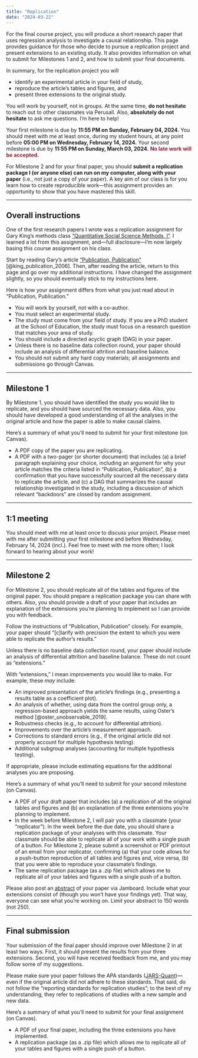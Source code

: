 ```yaml
---
title: "Replication"
date: "2024-03-22"
---
```


For the final course project, you will produce a short research paper that uses regression analysis to investigate a causal relationship. This page provides guidance for those who decide to pursue a replication project and present extensions to an existing study. It also provides information on what to submit for Milestones 1 and 2, and how to submit your final documents.

In summary, for the replication project you will

- identify an experimental article in your field of study,
- reproduce the article's tables and figures, and
- present three extensions to the original study. 

You will work by yourself, not in groups. At the same time, **do not hesitate** to reach out to other classmates via Perusall. Also, **absolutely do not hesitate** to ask me questions. I'm here to help!

Your first milestone is due by **11:55 PM on Sunday, February 04, 2024.** You should meet with me at least once, during my student hours, at any point before **05:00 PM on Wednesday, February 14, 2024.** Your second milestone is due by **11:55 PM on Sunday, March 03, 2024.** <span style="color: #981E32; font-weight: bold"> No late work will be accepted.</span>

For Milestone 2 and for your final paper, you should **submit a replication package I (or anyone else) can run on my computer, along with your paper** (i.e., not just a copy of your paper). A key aim of our class is for you learn how to create reproducible work---this assignment provides an opportunity to show that you have mastered this skill. 

---

## Overall instructions

One of the first research papers I wrote was a replication assignment for Gary King's methods class ["Quantitative Social Science Methods, I"](https://projects.iq.harvard.edu/gov2001/). I learned a lot from this assignment, and---full disclosure---I'm now largely basing this course assignment on his class. 

Start by reading Gary's article ["Publication, Publication"](https://gking.harvard.edu/files/gking/files/paperspub.pdf) [@king_publication_2006]. Then, after reading the article, return to this page and go over my additional instructions. I have changed the assignment slightly, so you should eventually stick to my instructions here. 

Here is how your assignment differs from what you just read about in "Publication, Publication." 

- You will work by yourself, not with a co-author. 
- You must select an experimental study. 
- The study must come from your field of study. If you are a PhD student at the School of Education, the study must focus on a research question that matches your area of study.
- You should include a directed acyclic graph (DAG) in your paper.  
- Unless there is no baseline data collection round, your paper should include an analysis of differential attrition and baseline balance. 
- You should not submit any hard copy materials; all assignments and submissions go through Canvas.

---

## Milestone 1

By Milestone 1, you should have identified the study you would like to replicate, and you should have sourced the necessary data. Also, you should have developed a good understanding of all the analyses in the original article and how the paper is able to make causal claims. 

Here's a summary of what you'll need to submit for your first milestone (on Canvas). 

- A PDF copy of the paper you are replicating.
- A PDF with a two-pager (or shorter document) that includes (a) a brief paragraph explaining your choice, including an argument for why your article matches the criteria listed in "Publication, Publication", (b) a confirmation that you have successfully sourced all the necessary data to replicate the article, and (c) a DAG that summarizes the causal relationship investigated in the study, including a discussion of which relevant "backdoors" are closed by random assignment.

---

## 1:1 meeting

You should meet with me at least once to discuss your project. Please meet with me after submitting your first milestone and before Wednesday, February 14, 2024 (incl.). Feel free to meet with me more often; I look forward to hearing about your work!     

---

## Milestone 2

For Milestone 2, you should replicate all of the tables and figures of the original paper. You should prepare a replication package you can share with others. Also, you should provide a draft of your paper that includes an explanation of the extensions you're planning to implement so I can provide you with feedback.  

Follow the instructions of "Publication, Publication" closely. For example, your paper should "[c]larify with precision the extent to which you were able to replicate the author's results."

Unless there is no baseline data collection round, your paper should include an analysis of differential attrition and baseline balance. These do not count as "extensions."

With "extensions," I mean improvements you would like to make. For example, these _may_ include: 

- An improved presentation of the article's findings (e.g., presenting a results table as a coefficient plot).
- An analysis of whether, using data from the control group only, a regression-based approach yields the same results, using Oster's method [@oster_unobservable_2019].
- Robustness checks (e.g., to account for differential attrition).
- Improvements over the article's measurement approach.
- Corrections to standard errors (e.g., if the original article did not properly account for multiple hypothesis testing).
- Additional subgroup analyses (accounting for multiple hypothesis testing).

If appropriate, please include estimating equations for the additional analyses you are proposing. 

Here's a summary of what you'll need to submit for your second milestone (on Canvas).

- A PDF of your draft paper that includes (a) a replication of all the original tables and figures and (b) an explanation of the three extensions you're planning to implement.  
- In the week before Milestone 2, I will pair you with a classmate (your "replicator"). In the week before the due date, you should share a replication package of your analyses with this classmate. Your classmate should be able to replicate all of your work with a single push of a button. For Milestone 2, please submit a screenshot or PDF printout of an email from your replicator, confirming (a) that your code allows for a push-button reproduction of all tables and figures and, vice versa, (b) that you were able to reproduce your classmate's findings. 
- The same replication package (as a .zip file) which allows me to replicate all of your tables and figures with a single push of a button.

Please also post an [abstract](https://apastyle.apa.org/instructional-aids/abstract-keywords-guide.pdf) of your paper via Jamboard. Include what your extensions consist of (though you won't have your findings yet). That way, everyone can see what you're working on. Limit your abstract to 150 words (not 250).

---

## Final submission

Your submission of the final paper should improve over Milestone 2 in at least two ways. First, it should present the results from your three extensions. Second, you will have received feedback from me, and you may follow some of my suggestions.  

Please make sure your paper follows the APA standards ([JARS-Quant](https://psycnet.apa.org/fulltext/2018-00750-002.html#s14))---even if the original article did not adhere to these standards. That said, do not follow the "reporting standards for replication studies"; to the best of my understanding, they refer to replications of studies with a new sample and new data. 

Here's a summary of what you'll need to submit for your final assignment (on Canvas).

- A PDF of your final paper, including the three extensions you have implemented.
- A replication package (as a .zip file) which allows me to replicate all of your tables and figures with a single push of a button.

